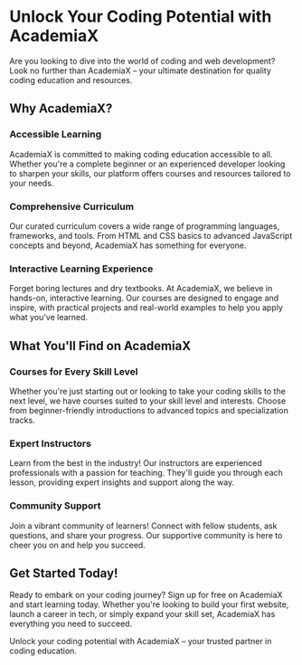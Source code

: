 # Unlock Your Coding Potential with AcademiaX

Are you looking to dive into the world of coding and web development? Look no further than AcademiaX – your ultimate destination for quality coding education and resources.

## Why AcademiaX?

### Accessible Learning

AcademiaX is committed to making coding education accessible to all. Whether you're a complete beginner or an experienced developer looking to sharpen your skills, our platform offers courses and resources tailored to your needs.

### Comprehensive Curriculum

Our curated curriculum covers a wide range of programming languages, frameworks, and tools. From HTML and CSS basics to advanced JavaScript concepts and beyond, AcademiaX has something for everyone.

### Interactive Learning Experience

Forget boring lectures and dry textbooks. At AcademiaX, we believe in hands-on, interactive learning. Our courses are designed to engage and inspire, with practical projects and real-world examples to help you apply what you've learned.

## What You'll Find on AcademiaX

### Courses for Every Skill Level

Whether you're just starting out or looking to take your coding skills to the next level, we have courses suited to your skill level and interests. Choose from beginner-friendly introductions to advanced topics and specialization tracks.

### Expert Instructors

Learn from the best in the industry! Our instructors are experienced professionals with a passion for teaching. They'll guide you through each lesson, providing expert insights and support along the way.

### Community Support

Join a vibrant community of learners! Connect with fellow students, ask questions, and share your progress. Our supportive community is here to cheer you on and help you succeed.

## Get Started Today!

Ready to embark on your coding journey? Sign up for free on AcademiaX and start learning today. Whether you're looking to build your first website, launch a career in tech, or simply expand your skill set, AcademiaX has everything you need to succeed.

Unlock your coding potential with AcademiaX – your trusted partner in coding education.

